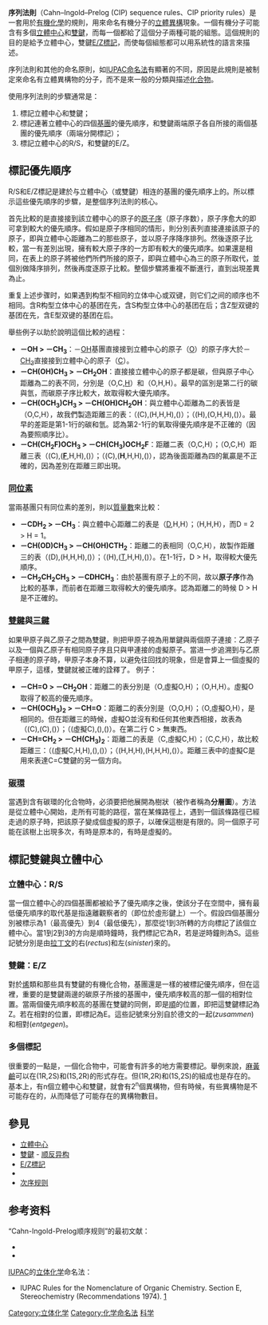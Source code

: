 {{NoteTA|G1=化学}}

'''序列法則'''（Cahn–Ingold–Prelog (CIP) sequence rules、CIP priority rules）是一套用於[[有機化學|有機化學]]的規則，用來命名有機分子的[[立體異構|立體異構]]現象。一個有機分子可能含有多個[[立體中心|立體中心]]和[[雙鍵|雙鍵]]，而每一個都給了這個分子兩種可能的組態。這個規則的目的是給予立體中心{{link-en|绝对构型|Absolute configuration|R/S标记}}，雙鍵[[E/Z標記|E/Z標記]]，而使每個組態都可以用系統性的語言來描述。

序列法則和其他的命名原則，如[[IUPAC命名法|IUPAC命名法]]有顯著的不同，原因是此規則是被制定來命名有立體異構物的分子，而不是來一般的分類與描述[[化合物|化合物]]。

使用序列法則的步驟通常是：
#標記立體中心和雙鍵；
#標記連著立體中心的四個[[基團|基團]]的優先順序，和雙鍵兩端原子各自所接的兩個基團的優先順序（兩端分開標記）；
#標記立體中心的R/S，和雙鍵的E/Z。

==標記優先順序==
R/S和E/Z標記是建於与立體中心（或雙鍵）相连的基團的優先順序上的。所以標示這些優先順序的步驟，是整個序列法則的核心。

首先比較的是直接接到該立體中心的原子的[[原子序|原子序]]（原子序数），原子序愈大的即可拿到較大的優先順序。假如是原子序相同的情形，則分別表列直接連接該原子的原子，即與立體中心距離為二的那些原子，並以原子序降序排列。然後逐原子比較，當一有差別出現，擁有較大原子序的一方即有較大的優先順序。如果還是相同，在表上的原子將被他們所們所接的原子，即與立體中心為三的原子所取代，並個別做降序排列，然後再度逐原子比較。整個步驟將重複不斷進行，直到出現差異為止。

重复上述步骤时，如果遇到构型不相同的立体中心或双键，则它们之间的顺序也不相同。含R构型立体中心的基团在先，含S构型立体中心的基团在后；含Z型双键的基团在先，含E型双键的基团在后。

舉些例子以助於說明這個比較的過程：
*'''－OH > －CH<sub>3</sub>'''：－[[OH|OH]]基團直接接到立體中心的原子（[[氧|O]]）的原子序大於－[[甲基|CH<sub>3</sub>]]直接接到立體中心的原子（[[碳|C]]）。
*'''－CH(OH)CH<sub>3</sub> > －CH<sub>2</sub>OH'''：直接接立體中心的原子都是碳，但與原子中心距離為二的表不同，分別是（O,C,[[氫|H]]）和（O,H,H）。最早的區別是第二行的碳與氫，而碳原子序比較大，故取得較大優先順序。
*'''－CH(OCH<sub>3</sub>)CH<sub>3</sub> > －CH(OH)CH<sub>2</sub>OH'''：與立體中心距離為二的表皆是（O,C,H），故我們製造距離三的表：（(C),(H,H,H),()）；（(H),(O,H,H),()）。最早的差距是第1-1行的碳和氫。認為第2-1行的氧取得優先順序是不正確的（因為要照順序比）。
*'''－CH(CH<sub>2</sub>F)OCH<sub>3</sub> > －CH(CH<sub>3</sub>)OCH<sub>2</sub>F'''：距離二表（O,C,H）；（O,C,H）距離三表（(C),('''[[氟|F]]''',H,H),()）；（(C),('''H''',H,H),()），認為後面距離為四的氟贏是不正確的，因為差別在距離三即出現。

=== [[同位素|同位素]] ===
當兩基團只有同位素的差別，則以[[質量數|質量數]]來比較：
*'''－CDH<sub>2</sub> > －CH<sub>3</sub>'''：與立體中心距離二的表是（[[氘|D]],H,H）；（H,H,H），而D = 2 > H = 1。
*'''－CH(OD)CH<sub>3</sub> > －CH(OH)CTH<sub>2</sub>'''：距離二的表相同（O,C,H），故製作距離三的表（(D),(H,H,H),()）；（(H),([[氚|T]],H,H),()）。在1-1行，D > H，取得較大優先順序。
*'''－CH<sub>2</sub>CH<sub>2</sub>CH<sub>3</sub> > －CDHCH<sub>3</sub>'''：由於基團有原子上的不同，故以'''原子序'''作為比較的基準，而前者在距離三取得較大的優先順序。認為距離二的時候 D > H 是不正確的。

=== [[雙鍵|雙鍵]]與[[三鍵|三鍵]] ===
如果甲原子與乙原子之間為雙鍵，則把甲原子視為用單鍵與兩個原子連接：乙原子以及一個與乙原子有相同原子序且只與甲連接的虛擬原子。當进一步追溯到与乙原子相連的原子時，甲原子本身不算，以避免往回找的現象，但是會算上一個虛擬的甲原子，這樣，雙鍵就被正確的詮釋了。
例子：
*'''－CH=O > －CH<sub>2</sub>OH'''：距離二的表分別是（O,虛擬O,H）；（O,H,H）。虛擬O取得了較高的優先順序。
*'''－CH(OCH<sub>3</sub>)<sub>2</sub> > －CH=O'''：距離二的表分別是（O,O,H）；（O,虛擬O,H），是相同的。但在距離三的時候，虛擬O並沒有和任何其他東西相接，故表為（(C),(C),()）；（(虛擬C),(),()）。在第二行 C > 無東西。
*'''－CH=CH<sub>2</sub> > －CH(CH<sub>3</sub>)<sub>2</sub>'''：距離二的表是（C,虛擬C,H）；（C,C,H），故比較距離三：（(虛擬C,H,H),(),()）；（(H,H,H),(H,H,H),()）。距離三表中的虛擬C是用來表達C=C雙鍵的另一個方向。

===[[环状化合物|碳環]]===
當遇到含有碳環的化合物時，必須要把他展開為樹狀（被作者稱為'''分層圖'''）。方法是從立體中心開始，走所有可能的路徑，當在某條路徑上，遇到一個該條路徑已經走過的原子時，把該原子變成個虛擬的原子，以確保這樹是有限的。同一個原子可能在該樹上出現多次，有時是原本的，有時是虛擬的。

==標記雙鍵與立體中心==
=== 立體中心：R/S ===
當一個立體中心的四個基團都被給予了優先順序之後，使該分子在空間中，擁有最低優先順序的取代基是指遠離觀察者的（即位於虛形鍵上）一个。假設四個基團分別被標示為1（最高優先）到4（最低優先），那麼從1到3所轉的方向標記了該個立體中心。當1到2到3的方向是順時鐘時，我們標記它為R，若是逆時鐘則為S。這些記號分別是由[[拉丁文|拉丁文]]的右(''rectus'')和左(''sinister'')來的。

===雙鍵：E/Z===
對於[[烯|烯]]類和那些具有雙鍵的有機化合物，基團還是一樣的被標記優先順序，但在這裡，重要的是雙鍵兩邊的碳原子所接的基團中，優先順序較高的那一個的相對位置。當兩個優先順序較高的基團在雙鍵的同側，即是[[順反異構|順]]的位置，即把這雙鍵標記為Z。若在相對的位置，即標記為E。這些記號來分別自於德文的一起(''zusammen'')和相對(''entgegen'')。

===多個標記===
很重要的一點是，一個化合物中，可能會有許多的地方需要標記。舉例來說，[[麻黃鹼|麻黃鹼]]可以在(1R,2S)和(1S,2R)的形式存在。但(1R,2R)和(1S,2S)的組成也是存在的。基本上，有n個立體中心和雙鍵，就會有2<sup>n</sup>個異構物，但有時候，有些異構物是不可能存在的，从而降低了可能存在的異構物數目。

==參見==
*[[立體中心|立體中心]]
*[[雙鍵|雙鍵]] - [[顺反异构|顺反异构]]
*[[E/Z標記|E/Z標記]]
*{{link-en|绝对构型|Absolute configuration|R/S标记}}
*[[次序规则|次序规则]]

==参考资料==
{{refbegin}}
“Cahn-Ingold-Prelog顺序规则”的最初文献：
* {{Cite journal en| author = Robert Sidney Cahn; [[克里斯托夫·英果尔德|Christopher Kelk Ingold]]; [[弗拉迪米尔·普雷洛格|Vladimir Prelog]] 
  | title = Specification of Molecular Chirality
  | journal = [[Angewandte_Chemie_International_Edition|Angewandte Chemie International Edition]] 
  | volume = 5
  | issue = 4
  | pages = 385–415
  | year = 1966
  | doi = 10.1002/anie.196603851}}
* {{cite journal en| author = [[弗拉迪米尔·普雷洛格|Vladimir Prelog]] , Günter Helmchen
  | title = Basic Principles of the CIP-System and Proposals for a Revision
  | journal = [[Angewandte_Chemie_International_Edition|Angewandte Chemie International Edition]] 
  | volume = 21
  | issue = 8
  | pages = 567–583
  | year = 1982
  | doi = 10.1002/anie.198205671}}
[[IUPAC|IUPAC]]的[[立体化学|立体化学]]命名法：
* IUPAC Rules for the Nomenclature of Organic Chemistry.  Section E, Stereochemistry (Recommendations 1974).  [http://www.iupac.org/publications/pac/1976/pdf/4501x0011.pdf] {{Wayback|url=http://www.iupac.org/publications/pac/1976/pdf/4501x0011.pdf |date=20160407110019 }}
{{refend}}

[[Category:立体化学|Category:立体化学]]
[[Category:化学命名法|Category:化学命名法]]
[[Category:规则|科学]]